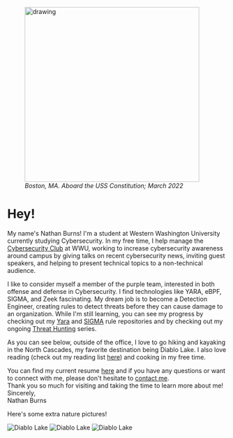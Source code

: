 
<figure>
<img src="/img/about.jpg#left" alt="drawing" width="400"/>
<figcaption><i>Boston, MA. Aboard the USS Constitution; March 2022</i></figcaption>
</figure>

# Hey! 
My name's Nathan Burns! I'm a student at Western Washington University currently studying Cybersecurity. In my free time, I help manage the <a href="https://wwucyber.com"> Cybersecurity Club</a> at WWU, working to increase cybersecurity awareness around campus by giving talks on recent cybersecurity news, inviting guest speakers, and helping to present technical topics to a non-technical audience. 

I like to consider myself a member of the purple team, interested in both offense and defense in Cybersecurity. I find technologies like YARA, eBPF, SIGMA, and Zeek fascinating. My dream job is to become a Detection Engineer, creating rules to detect threats before they can cause damage to an organization. While I'm still learning, you can see my progress by checking out my [Yara](https://github.com/AlbinoGazelle/YARA) and [SIGMA](https://github.com/AlbinoGazelle/SIGMA) rule repositories and by checking out my ongoing [Threat Hunting](http://nburns.tech/blog/fun_with_hunting_user) series. 


As you can see below, outside of the office, I love to go hiking and kayaking in the North Cascades, my favorite destination being Diablo Lake. I also love reading (check out my reading list [here](/blog/reading_list)) and cooking in my free time. 

You can find my current resume [here](/resume.pdf) and if you have any questions or want to connect with me, please don't hesitate to [contact me](/contact).   
Thank you so much for visiting and taking the time to learn more about me!   
Sincerely,  
Nathan Burns

Here's some extra nature pictures!

![Diablo Lake](/img/about1.jpg)
![Diablo Lake](/img/about2.jpg)
![Diablo Lake](/img/about3.jpg)